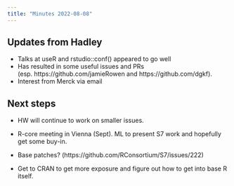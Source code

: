 ```yaml
---
title: "Minutes 2022-08-08"
---
```


## Updates from Hadley

* Talks at useR and rstudio::conf() appeared to go well
* Has resulted in some useful issues and PRs (esp. https://github.com/jamieRowen and https://github.com/dgkf).
* Interest from Merck via email

## Next steps

* HW will continue to work on smaller issues.

* R-core meeting in Vienna (Sept). ML to present S7 work and hopefully get some buy-in.

* Base patches? (https://github.com/RConsortium/S7/issues/222)

* Get to CRAN to get more exposure and figure out how to get into base R itself.
